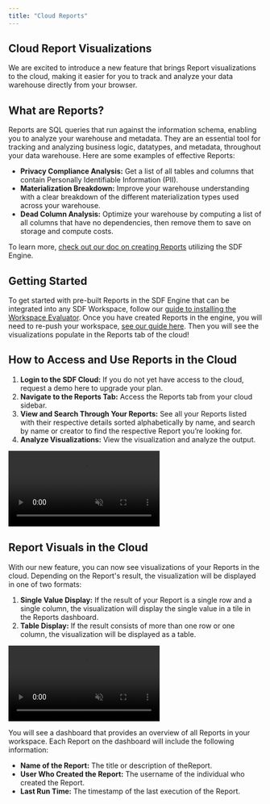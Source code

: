 ```yaml
---
title: "Cloud Reports"
---
```


## Cloud Report Visualizations

We are excited to introduce a new feature that brings Report visualizations to the cloud, making it easier for you to track and analyze your data warehouse directly from your browser. 

## What are Reports?

Reports are SQL queries that run against the information schema, enabling you to analyze your warehouse and metadata. They are an essential tool for tracking and analyzing business logic, datatypes, and metadata, throughout your data warehouse. Here are some examples of effective Reports:

- **Privacy Compliance Analysis:** Get a list of all tables and columns that contain Personally Identifiable Information (PII).
- **Materialization Breakdown:** Improve your warehouse understanding with a clear breakdown of the different materialization types used across your warehouse.
- **Dead Column Analysis:** Optimize your warehouse by computing a list of all columns that have no dependencies, then remove them to save on storage and compute costs.

To learn more, [check out our doc on creating Reports](/guide/data-quality/reports#reports) utilizing the SDF Engine. 

## Getting Started

To get started with pre-built Reports in the SDF Engine that can be integrated into any SDF Workspace, follow our [guide to installing the Workspace Evaluator](https://github.com/sdf-labs/workspace-evaluator/blob/main/readme.mdx). Once you have created Reports in the engine, you will need to re-push your workspace, [see our guide here](/cloud/deployment). Then you will see the visualizations populate in the Reports tab of the cloud! 

## How to Access and Use Reports in the Cloud

1. **Login to the SDF Cloud:** If you do not yet have access to the cloud, request a demo here to upgrade your plan. 
2. **Navigate to the Reports Tab:** Access the Reports tab from your cloud sidebar.
3. **View and Search Through Your Reports:** See all your Reports listed with their respective details sorted alphabetically by name, and search by name or creator to find the respective Report you’re looking for.
4. **Analyze Visualizations:** View the visualization and analyze the output. 

<Frame>
    <video
    autoPlay
    muted
    className="w-full aspect-video"
    src="https://cdn.sdf.com/vid/reporting_demo.mov"
    ></video>
</Frame>


## Report Visuals in the Cloud

With our new feature, you can now see visualizations of your Reports in the cloud. Depending on the Report's result, the visualization will be displayed in one of two formats:

1. **Single Value Display:** If the result of your Report is a single row and a single column, the visualization will display the single value in a tile in the Reports dashboard.
2. **Table Display:** If the result consists of more than one row or one column, the visualization will be displayed as a table.

<Frame>
    <video
    autoPlay
    muted
    className="w-full aspect-video"
    src="https://cdn.sdf.com/vid/report_view_comparison.mov"
    ></video>
</Frame>

You will see a dashboard that provides an overview of all Reports in your workspace. Each Report on the dashboard will include the following information:

- **Name of the Report:** The title or description of theReport.
- **User Who Created the Report:** The username of the individual who created the Report.
- **Last Run Time:** The timestamp of the last execution of the Report.
